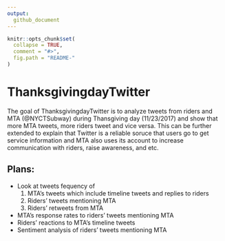```yaml
---
output:
  github_document
---
```


<!-- README.md is generated from README.Rmd. Please edit that file -->

```r
knitr::opts_chunk$set(
  collapse = TRUE,
  comment = "#>",
  fig.path = "README-"
)
```

# ThanksgivingdayTwitter 

The goal of ThanksgivingdayTwitter is to analyze tweets from riders and MTA (@NYCTSubway) during Thansgiving day (11/23/2017) and show that more MTA tweets, more riders tweet and vice versa. This can be further extended to explain that Twitter is a reliable soruce that users go to get service information and MTA also uses its account to increase communication with riders, raise awareness, and etc.

## Plans:
- Look at tweets fequency of 
    1) MTA's tweets which include timeline tweets and replies to riders
    2) Riders' tweets mentioning MTA 
    3) Riders' retweets from MTA
- MTA's response rates to riders' tweets mentioning MTA
- Riders' reactions to MTA's timeline tweets
- Sentiment analysis of riders' tweets mentioning MTA
